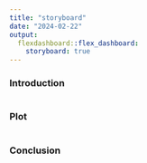 ---
title: "storyboard"
date: "2024-02-22"
output: 
  flexdashboard::flex_dashboard:
    storyboard: true
---

### Introduction

```{r}
```

### Plot

```{r}
```

### Conclusion

```{r}
```

